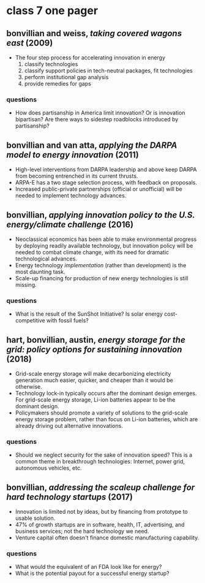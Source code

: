 # class 7 one pager

## bonvillian and weiss, _taking covered wagons east_ (2009)

- The four step process for accelerating innovation in energy
    1. classify technologies
    2. classify support policies in tech-neutral packages, fit technologies
    3. perform institutional gap analysis
    4. provide remedies for gaps

### questions
- How does partisanship in America limit innovation? Or is innovation bipartisan? Are there ways to sidestep roadblocks introduced by partisanship?

## bonvillian and van atta, _applying the DARPA model to energy innovation_ (2011)

- High-level interventions from DARPA leadership and above keep DARPA from becoming entrenched in its current thrusts.
- ARPA-E has a two stage selection process, with feedback on proposals.
- Increased public-private partnerships (official or unofficial) will be needed to implement technology advances.

## bonvillian, _applying innovation policy to the U.S. energy/climate challenge_ (2016)

- Neoclassical economics has been able to make environmental progress by deploying readily available technology, but innovation policy will be needed to combat climate change, with its need for dramatic technological advances.
- Energy technology _implementation_ (rather than development) is the most daunting task.
- Scale-up financing for production of new energy technologies is still missing.

### questions
- What is the result of the SunShot Initiative? Is solar energy cost-competitive with fossil fuels?

## hart, bonvillian, austin, _energy storage for the grid: policy options for sustaining innovation_ (2018)

- Grid-scale energy storage will make decarbonizing electricity generation much easier, quicker, and cheaper than it would be otherwise.
- Technology lock-in typically occurs after the dominant design emerges. For grid-scale energy storage, Li-ion batteries appear to be the dominant design.
- Policymakers should promote a variety of solutions to the grid-scale energy storage problem, rather than focus on Li-ion batteries, which are already driving out alternative innovations.

### questions
- Should we neglect security for the sake of innovation speed? This is a common theme in breakthrough technologies: Internet, power grid, autonomous vehicles, etc.

## bonvillian, _addressing the scaleup challenge for hard technology startups_ (2017)

- Innovation is limited not by ideas, but by financing from prototype to usable solution.
- 47% of growth startups are in software, health, IT, advertising, and business services; not the hard technology we need.
- Venture capital often doesn't finance domestic manufacturing capability.

### questions
- What would the equivalent of an FDA look like for energy?
- What is the potential payout for a successful energy startup?